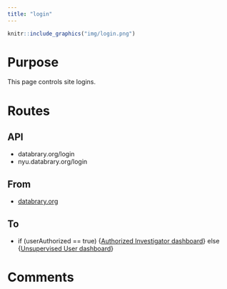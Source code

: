 ```yaml
---
title: "login"
---
```


```r
knitr::include_graphics("img/login.png")
```

# Purpose

This page controls site logins.

# Routes

## API

- databrary.org/login
- nyu.databrary.org/login

## From

- [databrary.org](databrary.org.html)

## To

- if (userAuthorized == true) {[Authorized Investigator dashboard](landingPageAuth.html)} else {[Unsupervised User dashboard](landingPageNoAuth.html)}

# Comments

